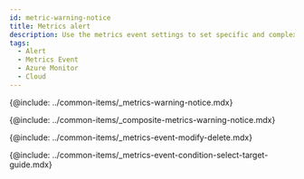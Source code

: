 ```yaml
---
id: metric-warning-notice
title: Metrics alert
description: Use the metrics event settings to set specific and complex events.
tags:
  - Alert
  - Metrics Event
  - Azure Monitor
  - Cloud
---
```


{@include: ../common-items/_metrics-warning-notice.mdx}  

{@include: ../common-items/_composite-metrics-warning-notice.mdx} 

{@include: ../common-items/_metrics-event-modify-delete.mdx}

{@include: ../common-items/_metrics-event-condition-select-target-guide.mdx}
